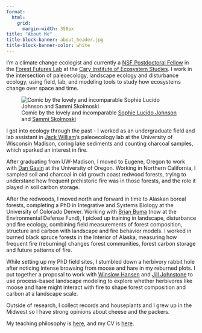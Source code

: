 ```yaml
---
format:  
  html:
    grid:
      margin-width: 350px
title: "About Me"
title-block-banner: about_header.jpg
title-block-banner-color: white
---
```


I'm a climate change ecologist and currently a [NSF Postdoctoral Fellow](https://www.nsf.gov/awardsearch/showAward?AWD_ID=2219248&HistoricalAwards=false) in the [Forest Futures Lab](http://forestfutureslab.org/) at the [Cary Institute of Ecosystem Studies](http://caryinstitute.org). I work in the intersection of paleoecology, landscape ecology and disturbance ecology, using field, lab, and modeling tools to study how ecosystems change over space and time.

::: column-margin
![Comic by the lovely and incomparable [Sophie Lucido Johnson](https://www.sophielucidojohnson.com/) and [Sammi Skolmoski](https://sammiskolmoski.com/index.html/)](unprecedented.jpg)
:::

I got into ecology through the past - I worked as an undergraduate field and lab assistant in [Jack William](https://williamspaleolab.github.io/)'s paleoecology lab at the University of Wisconsin Madison, coring lake sediments and counting charcoal samples, which sparked an interest in fire.

After graduating from UW-Madison, I moved to Eugene, Oregon to work with [Dan Gavin](https://pages.uoregon.edu/dgavin/) at the University of Oregon. Working in Northern California, I sampled soil and charcoal in old growth coast redwood forests, trying to understand how frequent prehistoric fire was in those forests, and the role it played in soil carbon storage.

After the redwoods, I moved north and forward in time to Alaskan boreal forests, completing a PhD in Integrative and Systems Biology at the University of Colorado Denver. Working with [Brian Buma](https://www.brianbuma.com/) (now at the Environmental Defense Fund), I picked up training in landscape, disturbance and fire ecology, combining field measurements of forest composition, structure and carbon with landscape and fire behavior models. I worked in burned black spruce forests in the Interior of Alaska, measuring how frequent fire (reburning) changes forest communities, forest carbon storage and future patterns of fire.

While setting up my PhD field sites, I stumbled down a herbivory rabbit hole after noticing intense browsing from moose and hare in my reburned plots. I put together a proposal to work with [Winslow Hansen](https://www.caryinstitute.org/science/our-scientists/dr-winslow-d-hansen) and [Jill Johnstone](https://npelusask.weebly.com/) to use process-based landscape modeling to explore whether herbivores like moose and hare might interact with fire to shape forest composition and carbon at a landscape scale.

Outside of research, I collect records and houseplants and I grew up in the Midwest so I have strong opinions about cheese and the packers.

My teaching philosophy is [here](https://krhayes.com/files/Teaching_statement.pdf), and my CV is [here](https://krhayes.com/cv.pdf).
